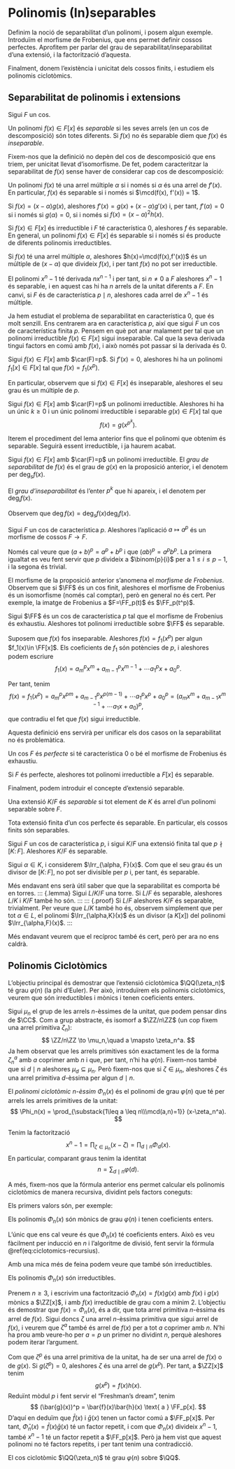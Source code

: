 # Polinomis (In)separables

Definim la noció de separabilitat d'un polinomi, i posem algun exemple. Introduïm el morfisme de Frobenius,
que ens permet definir cossos perfectes. Aprofitem per parlar del grau de separabilitat/inseparabilitat d'una
extensió, i la factorització d'aquesta.

Finalment, donem l'existència i unicitat dels cossos finits, i estudiem els polinomis ciclotòmics.

## Separabilitat de polinomis i extensions

Sigui $F$ un cos.

::: {.definition #separabilitat name="separabilitat"}
Un polinomi $f(x)\in F[x]$ és *separable* si les seves arrels (en un cos de descomposició) són totes diferents. Si $f(x)$
no és separable diem que $f(x)$ és *inseparable*.
:::

Fixem-nos que la definició no depèn del cos de descomposició que ens triem, per unicitat llevat d'isomorfisme. De fet, podem
caracteritzar la separabilitat de $f(x)$ sense haver de considerar cap cos de descomposició:

::: {.proposition #separabilitat-iff-coprimer-derivada}
Un polinomi $f(x)$ té una arrel múltiple $\alpha$ si i només si $\alpha$ és una arrel de $f'(x)$. En particular, $f(x)$
és separable si i només si $\mcd(f(x), f'(x)) = 1$.
:::
::: {.proof}
Si $f(x)=(x-\alpha) g(x)$, aleshores $f'(x) = g(x) + (x-\alpha)g'(x)$ i, per tant, $f'(\alpha)=0$ si i només si $g(\alpha)=0$,
si i només si $f(x)=(x-\alpha)^2h(x)$.
:::
::: {.corollary}
Si $f(x)\in F[x]$ és irreductible i $F$ té característica $0$, aleshores $f$ és separable. En general,
un polinomi $f(x)\in F[x]$ és separable si i només si és producte de diferents polinomis irreductibles.
:::
::: {.proof}
Si $f(x)$ té una arrel múltiple $\alpha$, aleshores $h(x)=\mcd(f(x),f'(x))$ és un múltiple de $(x-\alpha)$ que divideix $f(x)$,
i per tant $f(x)$ no pot ser irreductible.
:::

::: {.example}
El polinomi $x^n-1$ té derivada $nx^{n-1}$ i per tant, si $n\neq 0$ a $F$ aleshores $x^n-1$ és separable, i en aquest cas hi ha $n$
arrels de la unitat diferents a $F$. En canvi, si $F$ és de característica $p\mid n$, aleshores cada arrel de $x^n-1$ és múltiple.
:::

Ja hem estudiat el problema de separabilitat en característica $0$, que és molt senzill. Ens centrarem ara en característica $p$, així que
sigui $F$ un cos de característica finita $p$. Pensem en què pot anar malament per tal que un polinomi irreductible $f(x)\in F[x]$ sigui inseparable. Cal que la seva derivada
tingui factors en comú amb $f(x)$, i això només pot passar si la derivada és $0$.

::: {.lemma}
Sigui $f(x)\in F[x]$ amb  $\car(F)=p$. Si $f'(x)=0$, aleshores hi ha un polinomi $f_1[x]\in F[x]$ tal que $f(x)=f_1(x^p)$.
:::

En particular, observem que si $f(x)\in F[x]$ és inseparable, aleshores el seu grau és un múltiple de $p$.

::: {.proposition}
Sigui $f(x)\in F[x]$ amb $\car(F)=p$ un polinomi irreductible. Aleshores hi ha un únic $k\geq 0$ i un únic
polinomi irreductible i separable $g(x)\in F[x]$ tal que
$$
f(x)=g(x^{p^k}).
$$
:::
::: {.proof}
Iterem el procediment del lema anterior fins que el polinomi que obtenim és separable. Seguirà essent
irreductible, i ja haurem acabat.
:::

::: {.definition #grau-separabilitat name="grau de separabilitat"}
Sigui $f(x)\in F[x]$ amb $\car(F)=p$ un polinomi irreductible. El *grau de separabilitat* de $f(x)$
és el grau de $g(x)$ en la proposició anterior, i el denotem per $\deg_s f(x)$.

El *grau d'inseparabilitat* és l'enter $p^k$ que hi apareix, i el denotem per $\deg_i f(x)$.
:::

Observem que $\deg f(x) = \deg_s f(x) \deg_i f(x)$.

::: {.proposition #frobenius}
Sigui $F$ un cos de característica $p$. Aleshores l'aplicació $a \mapsto a^p$ és un morfisme de cossos $F\to F$.
:::
::: {.proof}
Només cal veure que $(a+b)^p = a^p + b^p$ i que $(ab)^p = a^p b^p$. La primera igualtat es veu fent servir que $p$ divideix a $\binom{p}{i}$
per a $1\leq i\leq p-1$, i la segona és trivial.
:::

El morfisme de la proposició anterior s'anomena el *morfisme de Frobenius*. Observem que si $\FF$ és un cos finit, aleshores el morfisme de
Frobenius és un isomorfisme (només cal comptar), però en general no és cert.
Per exemple, la imatge de Frobenius a $F=\FF_p(t)$ és $\FF_p(t^p)$.

::: {.proposition}
Sigui $\FF$ és un cos de característica $p$ tal que el morfisme
de Frobenius és exhaustiu. Aleshores tot polinomi irreductible sobre $\FF$ és separable.
:::
::: {.proof}
Suposem que $f(x)$ fos inseparable. Aleshores $f(x)=f_1(x^p)$ per algun $f_1(x)\in \FF[x]$. Els coeficients de $f_1$ són potències de $p$, i
aleshores podem escriure
$$f_1(x)=a_m^px^m+a_{m-1}^px^{m-1}+\cdots a_1^px + a_0^p.$$

Per tant, tenim
$$
f(x)=f_1(x^p) = a_m^px^{pm}+a_{m-1}^px^{p(m-1)}+\cdots a_1^px^p + a_0^p = \left(a_mx^m+a_{m-1}x^{m-1}+\cdots a_1x + a_0\right)^p,
$$
que contradiu el fet que $f(x)$ sigui irreductible.
:::

Aquesta definició ens servirà per unificar els dos casos on la separabilitat no és problemàtica.

::: {.definition #cos-perfecte name="cos perfecte"}
Un cos $F$ és *perfecte* si té característica $0$ o bé el morfisme de Frobenius és exhaustiu.
:::

::: {.corollary}
Si $F$ és perfecte, aleshores tot polinomi irreductible a $F[x]$ és separable.
:::


Finalment, podem introduir el concepte d'extensió separable.

::: {.definition #ext-separable name="extensió separable"}
Una extensió $K/F$ és *separable* si tot element de $K$ és arrel d'un polinomi separable sobre $F$.
:::
::: {.corollary}
Tota extensió finita d'un cos perfecte és separable. En particular, els cossos finits són separables.
:::

::: {.corollary}
Sigui $F$ un cos de característica $p$, i sigui $K/F$ una extensió finita tal que $p \nmid [K\colon F]$.
Aleshores $K/F$ és separable.
:::
::: {.proof}
Sigui $\alpha \in K$, i considerem $\Irr_{\alpha, F}(x)$. Com que el seu grau és un divisor de $[K\colon F]$,
no pot ser divisible per $p$ i, per tant, és separable.
:::

Més endavant ens serà útil saber que que la separabilitat es comporta bé en torres.
::: {.lemma}
Sigui $L/K/F$ una torre. Si $L/F$ és separable, aleshores $L/K$ i $K/F$ també ho són.
:::
::: {.proof}
Si $L/F$ aleshores $K/F$ és separable, trivialment. Per veure que $L/K$ també ho és, observem
simplement que per tot $\alpha\in L$, el polinomi $\Irr_{\alpha,K}(x)$ és un divisor (a $K[x]$) del polinomi $\Irr_{\alpha,F}(x)$.
:::

Més endavant veurem que el recíproc també és cert, però per ara no ens caldrà.


## Polinomis Ciclotòmics {#ciclotomics}

L'objectiu principal és demostrar que l'extensió ciclotòmica $\QQ(\zeta_n)$ té grau $\varphi(n)$ (la phi d'Euler). Per això,
introduïrem els polinomis ciclotòmics, veurem que són irreductibles i mònics i tenen coeficients enters.

Sigui $\mu_n$ el grup de les arrels $n$-èssimes de la unitat, que podem pensar dins de $\CC$.
Com a grup abstracte, és isomorf a $\ZZ/n\ZZ$ (un cop fixem una arrel primitiva $\zeta_n$):
$$
\ZZ/n\ZZ \to \mu_n,\quad a \mapsto \zeta_n^a.
$$
Ja hem observat que les arrels primitives són exactament les de la forma $\zeta_n^a$ amb $a$ coprimer amb $n$
i que, per tant, n'hi ha $\varphi(n)$. Fixem-nos també que si $d\mid n$ aleshores $\mu_d \subseteq \mu_n$.
Però fixem-nos que si $\zeta\in \mu_n$, aleshores $\zeta$ és una arrel primitiva $d$-èssima per algun $d \mid n$.

::: {.definition #polinomi-ciclotomic name="polinomi ciclotòmic"}
El *polinomi ciclotòmic $n$-èssim* $\Phi_n(x)$ és el polinomi de grau $\varphi(n)$ que té per arrels
les arrels primitives de la unitat:
$$
\Phi_n(x) = \prod_{\substack{1\leq a \leq n\\\mcd(a,n)=1}} (x-\zeta_n^a).
$$
:::

Tenim la factorització
$$
x^n - 1= \prod_{\zeta \in \mu_n} (x-\zeta) = \prod_{d\mid n} \Phi_d(x).
$$
En particular, comparant graus tenim la identitat
$$
n = \sum_{d \mid n} \varphi(d).
$$


A més, fixem-nos que la fórmula anterior ens permet calcular els polinomis ciclotòmics de manera recursiva,
dividint pels factors coneguts:
\begin{equation}
\Phi_n(x) = \frac{x^n - 1}{\displaystyle\prod_{\substack{d \mid n\\d < n}} \Phi_d(x)}.
(\#eq:ciclotomics-recursius)
\end{equation}


Els primers valors són, per exemple:

\begin{align*}
\Phi_1(x) &= x-1&\Phi_2(x) &= x+1\\
\Phi_{3}(x) &= x^{2} + x + 1 &\Phi_{4}(x) &= x^{2} + 1 \\
\Phi_{5}(x) &= x^{4} + x^{3} + x^{2} + x + 1 &\Phi_{6}(x) &= x^{2} - x + 1 \\
\Phi_{7}(x) &= x^{6} + x^{5} + x^{4} + x^{3} + x^{2} + x + 1 & \Phi_{8}(x) &= x^{4} + 1 \\
\Phi_{9}(x) &= x^{6} + x^{3} + 1 & \Phi_{10}(x) &= x^{4} - x^{3} + x^{2} - x + 1
\end{align*}

::: {.lemma}
Els polinomis $\Phi_n(x)$ són mònics de grau $\varphi(n)$ i tenen coeficients enters.
:::
::: {.proof}
L'únic que ens cal veure és que $\Phi_n(x)$ té coeficients enters. Això es veu fàcilment per inducció en $n$
i l'algoritme de divisió, fent servir la fórmula \@ref(eq:ciclotomics-recursius).
:::

Amb una mica més de feina podem veure que també són irreductibles.

::: {.theorem #ciclotomics-irreductibles}
Els polinomis $\Phi_n(x)$ són irreductibles.
:::
::: {.proof}
Prenem $n\geq 3$, i escrivim una factorització $\Phi_n(x)=f(x)g(x)$ amb $f(x)$ i $g(x)$ mònics a $\ZZ[x]$, i amb $f(x)$
irreductible de grau com a mínim $2$. L'objectiu és demostrar que $f(x)=\Phi_n(x)$, és a dir, que tota arrel primitiva $n$-èssima
és arrel de $f(x)$. Sigui doncs $\zeta$ una arrel $n$-èssima primitiva que sigui arrel de $f(x)$, i veurem
que $\zeta^a$ també és arrel de $f(x)$ per a tot $a$ coprimer amb $n$. N'hi ha prou amb veure-ho per $a=p$ un primer no dividint $n$,
perquè aleshores podem iterar l'argument.

Com que $\zeta^p$ és una arrel primitiva de la unitat, ha de ser una arrel de $f(x)$ o de $g(x)$. Si $g(\zeta^p)=0$, aleshores $\zeta$
és una arrel de $g(x^p)$. Per tant, a $\ZZ[x]$ tenim
$$
g(x^p) = f(x)h(x).
$$
Reduïnt mòdul $p$ i fent servir el "Freshman's dream", tenim
$$
(\bar{g}(x))^p = \bar{f}(x)\bar{h}(x) \text{ a } \FF_p[x].
$$
D'aquí en deduïm que $\bar{f}(x)$ i $\bar{g}(x)$ tenen un factor comú a $\FF_p[x]$. Per tant, $\bar{\Phi}_n(x)=\bar{f}(x)\bar{g}(x)$ té un
factor repetit, i com que $\Phi_n(x)$ divideix $x^n-1$, també $x^n-1$ té un factor repetit a $\FF_p[x]$. Però ja hem vist que aquest
polinomi no té factors repetits, i per tant tenim una contradicció.
:::

::: {.corollary}
El cos ciclotòmic $\QQ(\zeta_n)$ té grau $\varphi(n)$ sobre $\QQ$.
:::